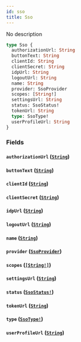 ```yaml
---
id: sso
title: Sso
---
```


No description

```graphql
type Sso {
  authorizationUrl: String
  buttonText: String
  clientId: String
  clientSecret: String
  idpUrl: String
  logoutUrl: String
  name: String
  provider: SsoProvider
  scopes: [String!]
  settingsUrl: String
  status: SsoStatus!
  tokenUrl: String
  type: SsoType!
  userProfileUrl: String
}
```

### Fields

#### `authorizationUrl` ([`String`](/docs/graphql/scalars/string))

#### `buttonText` ([`String`](/docs/graphql/scalars/string))

#### `clientId` ([`String`](/docs/graphql/scalars/string))

#### `clientSecret` ([`String`](/docs/graphql/scalars/string))

#### `idpUrl` ([`String`](/docs/graphql/scalars/string))

#### `logoutUrl` ([`String`](/docs/graphql/scalars/string))

#### `name` ([`String`](/docs/graphql/scalars/string))

#### `provider` ([`SsoProvider`](/docs/graphql/enums/sso-provider))

#### `scopes` ([`[String!]`](/docs/graphql/scalars/string))

#### `settingsUrl` ([`String`](/docs/graphql/scalars/string))

#### `status` ([`SsoStatus!`](/docs/graphql/enums/sso-status))

#### `tokenUrl` ([`String`](/docs/graphql/scalars/string))

#### `type` ([`SsoType!`](/docs/graphql/enums/sso-type))

#### `userProfileUrl` ([`String`](/docs/graphql/scalars/string))
